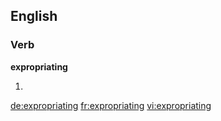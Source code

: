 ==English==

===Verb===
'''expropriating'''

# {{present participle of|expropriate}}

[[de:expropriating]]
[[fr:expropriating]]
[[vi:expropriating]]